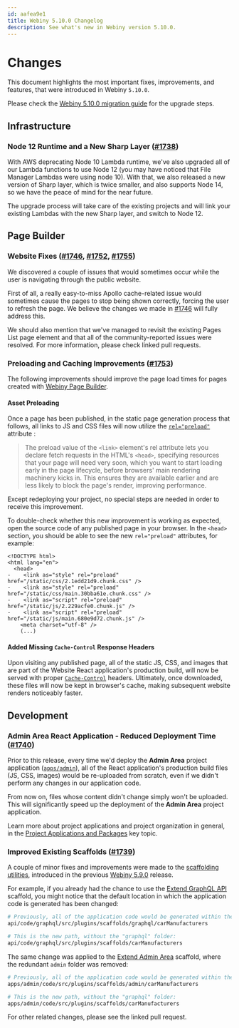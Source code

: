 ```yaml
---
id: aafea9e1
title: Webiny 5.10.0 Changelog
description: See what's new in Webiny version 5.10.0.
---
```



# Changes

This document highlights the most important fixes, improvements, and features, that were introduced in Webiny `5.10.0`.

<Alert type="info" title="How To Upgrade?">

Please check the [Webiny 5.10.0 migration guide](/docs/release-notes/5.10.0/upgrade-guide) for the upgrade steps.

</Alert>

## Infrastructure

### Node 12 Runtime and a New Sharp Layer ([#1738](https://github.com/webiny/webiny-js/pull/1738))

With AWS deprecating Node 10 Lambda runtime, we've also upgraded all of our Lambda functions to use Node 12 (you may have noticed that File Manager Lambdas were using node 10). With that, we also released a new version of Sharp layer, which is twice smaller, and also supports Node 14, so we have the peace of mind for the near future.

The upgrade process will take care of the existing projects and will link your existing Lambdas with the new Sharp layer, and switch to Node 12.

## Page Builder

### Website Fixes ([#1746](https://github.com/webiny/webiny-js/pull/1746), [#1752](https://github.com/webiny/webiny-js/pull/1752), [#1755](https://github.com/webiny/webiny-js/pull/1755))

We discovered a couple of issues that would sometimes occur while the user is navigating through the public website.

First of all, a really easy-to-miss Apollo cache-related issue would sometimes cause the pages to stop being shown correctly, forcing the user to refresh the page. We believe the changes we made in [#1746](https://github.com/webiny/webiny-js/pull/1746/files) will fully address this.

We should also mention that we've managed to revisit the existing Pages List page element and that all of the community-reported issues were resolved. For more information, please check linked pull requests.

### Preloading and Caching Improvements ([#1753](https://github.com/webiny/webiny-js/pull/1753))

The following improvements should improve the page load times for pages created with [Webiny Page Builder](https://www.webiny.com/serverless-app/page-builder).

#### Asset Preloading

Once a page has been published, in the static page generation process that follows, all links to JS and CSS files will now utilize the [`rel="preload"`](https://developer.mozilla.org/en-US/docs/Web/HTML/Link_types/preload) attribute :

> The preload value of the `<link>` element's rel attribute lets you declare fetch requests in the HTML's `<head>`, specifying resources that your page will need very soon, which you want to start loading early in the page lifecycle, before browsers' main rendering machinery kicks in. This ensures they are available earlier and are less likely to block the page's render, improving performance.

Except redeploying your project, no special steps are needed in order to receive this improvement.

To double-check whether this new improvement is working as expected, open the source code of any published page in your browser. In the `<head>` section, you should be able to see the new `rel="preload"` attributes, for example:

```diff-js
<!DOCTYPE html>
<html lang="en">
  <head>
-    <link as="style" rel="preload" href="/static/css/2.1edd21d9.chunk.css" />
-    <link as="style" rel="preload" href="/static/css/main.30bba61e.chunk.css" />
-    <link as="script" rel="preload" href="/static/js/2.229acfe0.chunk.js" />
-    <link as="script" rel="preload" href="/static/js/main.680e9d72.chunk.js" />
    <meta charset="utf-8" />
    (...)
```

#### Added Missing `Cache-Control` Response Headers

Upon visiting any published page, all of the static JS, CSS, and images that are part of the Website React application's production build, will now be served with proper [`Cache-Control`](https://developer.mozilla.org/en-US/docs/Web/HTTP/Headers/Cache-Control) headers. Ultimately, once downloaded, these files will now be kept in browser's cache, making subsequent website renders noticeably faster.

## Development

### Admin Area React Application - Reduced Deployment Time ([#1740](https://github.com/webiny/webiny-js/pull/1740))

Prior to this release, every time we'd deploy the **Admin Area** project application ([`apps/admin`](https://github.com/webiny/webiny-js/tree/v5.10.0-beta.0/packages/cwp-template-aws/template/apps/admin/)), all of the React application's production build files (JS, CSS, images) would be re-uploaded from scratch, even if we didn't perform any changes in our application code.

From now on, files whose content didn't change simply won't be uploaded. This will significantly speed up the deployment of the **Admin Area** project application.

<Alert type="info" title="Project Applications">

Learn more about project applications and project organization in general, in the [Project Applications and Packages](/docs/core-development-concepts/project-organization/project-applications-and-packages) key topic.

</Alert>

### Improved Existing Scaffolds ([#1739](https://github.com/webiny/webiny-js/pull/1739))

A couple of minor fixes and improvements were made to the [scaffolding utilities](/docs/core-development-concepts/scaffolding/introduction), introduced in the previous [Webiny 5.9.0](/docs/release-notes/5.9.0/changelog) release.

For example, if you already had the chance to use the [Extend GraphQL API](/docs/core-development-concepts/scaffolding/extend-graphql-api) scaffold, you might notice that the default location in which the application code is generated has been changed:

```bash
# Previously, all of the application code would be generated within the following path:
api/code/graphql/src/plugins/scaffolds/graphql/carManufacturers

# This is the new path, without the "graphql" folder:
api/code/graphql/src/plugins/scaffolds/carManufacturers
```

The same change was applied to the [Extend Admin Area](/docs/admin-area/new-app-tutorial/scaffolding) scaffold, where the redundant `admin` folder was removed:

```bash
# Previously, all of the application code would be generated within the following path:
apps/admin/code/src/plugins/scaffolds/admin/carManufacturers

# This is the new path, without the "graphql" folder:
apps/admin/code/src/plugins/scaffolds/carManufacturers
```

For other related changes, please see the linked pull request.
